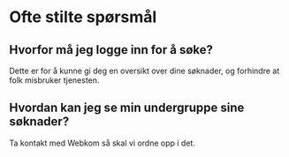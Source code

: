# Ofte stilte spørsmål

## Hvorfor må jeg logge inn for å søke?

Dette er for å kunne gi deg en oversikt over dine søknader, og forhindre at folk misbruker tjenesten.

## Hvordan kan jeg se min undergruppe sine søknader?

Ta kontakt med Webkom så skal vi ordne opp i det.
